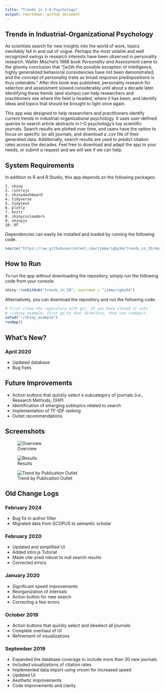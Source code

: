 ```yaml
---
title: "Trends in I-O Psychology"
output: rmarkdown::github_document
---
```


## Trends in Industrial-Organizational Psychology
As scientists search for new insights into the world of work, topics inevitably fall in and out of vogue.  Perhaps the most volatile and well recognized swings in research interests have been observed in personality research.  Walter Mischel's 1968 book *Personality and Assessment* came to the gloomy conclusion that "[w]ith the possible exception of intelligence, highly generalized behavioral consistencies have not been demonstrated, and the concept of personality traits as broad response predispositions is thus untenable."  After this book was published, personality research for selection and assessment slowed considerably until about a decade later.  Identifying these trends (and slumps) can help researchers and practitioners see where the field is headed, where it has been, and identify ideas and topics that should be brought to light once again. 

This app was designed to help researchers and practitioners identify current trends in industrial-organizational psychology.  It uses user-defined queries to search article abstracts in I-O psychology's top scientific journals.  Search results are plotted over time, and users have the option to focus on specific (or all) journals, and download a .csv file of their generated data.  Additionally, search results are used to predict citation rates across the decades.  Feel free to download and adapt the app to your needs, or submit a request and we will see if we can help.

## System Requirements
In addition to R and R Studio, this app depends on the following packages:

    1. shiny
    2. rintrojs
    3. shinydashboard
    4. tidyverse
    5. tidytext
    6. plotly
    7. knitr
    8. shinycssloaders
    9. shinyjs
    10. DT


Dependencies can easily be installed and loaded by running the following code.

```r
source("https://raw.githubusercontent.com/jimmyrigby94/trends_in_IO/master/install_dependencies.R")
```

## How to Run
To run the app without downloading the repository, simply run the following code from your console.

```r
shiny::runGitHub("trends_in_IO", username = "jimmyrigby94")
```

Alternatively, you can download the repository and run the following code.

```r
# First clone the repository with git. If you have cloned it into
# ~/shiny_example, first go to that directory, then use runApp().
setwd("~/shiny_example")
runApp()
```

## What's New? 

### April 2020

- Updated database
- Bug fixes


## Future Improvements
- Action buttons that quickly select a subcategory of journals (i.e., Research Methods, OHP)
- Identification of emerging subtopics related to search
- Implementation of TF-IDF ranking
- Outlet recommendations

## Screenshots

![Overview](supl/dashboard.PNG)

![Results](supl/search_results.png)

![Trend by Publication Outlet](supl/journal_selection.png)



## Old Change Logs

### February 2024
- Bug fix in author filter
- Migrated data from SCOPUS to semantic scholar

### February 2020
- Updated and simplified UI
- Added intro.js Tutorial
- Made cite-pred robust to null search results
- Corrected errors

### January 2020
- Significant speed improvements
- Reorganization of internals
- Action button for new search
- Correcting a few errors

### October 2019

- Action buttons that quickly select and deselect all journals
- Complete overhaul of UI
- Refinement of visualizations

### September 2019
- Expanded the database coverage to include more than 30 new journals
- Included visualizations of citation rates
- Implemented data import using vroom for increased speed
- Updated UI
- Aesthetic improvements
- Code improvements and clarity